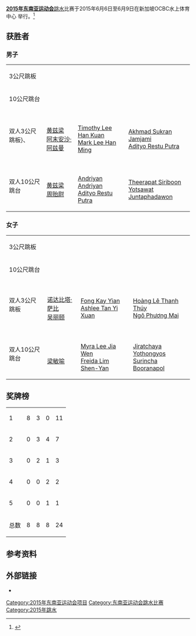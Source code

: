 '''[[2015年东南亚运动会|2015年东南亚运动会]]'''[[跳水|跳水]]比赛于2015年6月6日至6月9日在新加坡OCBC水上体育中心 举行。<ref>{{cite web |title=Diving at the 28th Southeast Asian Games 2015 |url=https://www.seagames2015.com/the-games/sports/diving |website=seagames2015.com |deadurl=yes |archiveurl=https://web.archive.org/web/20150416050244/https://www.seagames2015.com/the-games/sports/diving |archivedate=2015-04-16 |accessdate=2015-04-26 }}</ref>

==获胜者==
===男子===
{|{{MedalistTable|type=项目}}
|-
|3公尺跳板
|{{flagIOC2medalist|[[黄兹梁|黄兹梁]]|MAS|2015年东南亚运动会}}
|{{flagIOC2medalist|[[Akhmad_Sukran_Jamjami|Akhmad Sukran Jamjami]]|INA|2015年东南亚运动会}}
|{{flagIOC2medalist|[[李汉铭|李汉铭]]|SIN|2015年东南亚运动会}}
|-
|10公尺跳台
|{{flagIOC2medalist|[[黄兹梁|黄兹梁]]|MAS|2015年东南亚运动会}}
|{{flagIOC2medalist|[[周贻慰|周贻慰]]|MAS|2015年东南亚运动会}}
|{{flagIOC2medalist|[[Jonathan_Chan_Fan_Keng|Jonathan Chan Fan Keng]]|SIN|2015年东南亚运动会}}
|-
|双人3公尺跳板}、
|{{flagIOC2team|MAS|2015年东南亚运动会}}<br /> [[黄兹梁|黄兹梁]] <br/> [[阿末安沙·阿兹曼|阿末安沙·阿兹曼]]
|{{flagIOC2team|SIN|2015年东南亚运动会}}<br /> [[Timothy_Lee_Han_Kuan|Timothy Lee Han Kuan]] <br/> [[Mark_Lee_Han_Ming|Mark Lee Han Ming]]
|{{flagIOC2team|INA|2015年东南亚运动会}}<br /> [[Akhmad_Sukran_Jamjami|Akhmad Sukran Jamjami]] <br/> [[Adityo_Restu_Putra|Adityo Restu Putra]]
|-
|双人10公尺跳台
|{{flagIOC2team|MAS|2015年东南亚运动会}}<br /> [[黄兹梁|黄兹梁]] <br/> [[周贻尉|周贻尉]]
|{{flagIOC2team|INA|2015年东南亚运动会}}<br /> [[Andriyan_Andriyan|Andriyan Andriyan]] <br/> [[Adityo_Restu_Putra|Adityo Restu Putra]]
|{{flagIOC2team|THA|2015年东南亚运动会}}<br /> [[Theerapat_Siriboon|Theerapat Siriboon]] <br/> [[Yotsawat_Juntaphadawon|Yotsawat Juntaphadawon]]
|}

===女子===
{|{{MedalistTable|type=项目}}
|-
|3公尺跳板
|{{flagIOC2medalist|[[张俊虹|张俊虹]]|MAS|2015年东南亚运动会}}
|{{flagIOC2medalist|[[吴丽颐|吴丽颐]]|MAS|2015年东南亚运动会}}
|{{flagIOC2medalist|[[Fong_Kay_Yian|Fong Kay Yian]]|SIN|2015年东南亚运动会}}
|-
|10公尺跳台
|{{flagIOC2medalist|[[潘德莉拉|潘德莉拉]]|MAS|2015年东南亚运动会}}
|{{flagIOC2medalist|[[骆佳宜|骆佳宜]]|MAS|2015年东南亚运动会}}
|{{flagIOC2medalist|[[Freida_Lim_Shen-Yan|Freida Lim Shen-Yan]]|SIN|2015年东南亚运动会}}
|-
|双人3公尺跳板
|{{flagIOC2team|MAS|2015年东南亚运动会}} <br/> [[诺达比塔·萨比|诺达比塔·萨比]] <br/> [[吴丽颐|吴丽颐]]
|{{flagIOC2team|SIN|2015年东南亚运动会}} <br/> [[Fong_Kay_Yian|Fong Kay Yian]] <br/> [[Ashlee_Tan_Yi_Xuan|Ashlee Tan Yi Xuan]]
|{{flagIOC2team|VIE|2015年东南亚运动会}} <br/> [[Hoàng_Lê_Thanh_Thúy|Hoàng Lê Thanh Thúy]] <br/> [[Ngô_Phương_Mai|Ngô Phương Mai]]
|-
|双人10公尺跳台
|{{flagIOC2team|MAS|2015年东南亚运动会}} <br/> {{link-en|Traisy Vivien Tukiet|Traisy Vivien Tukiet}} <br/> [[梁敏喻|梁敏喻]]
|{{flagIOC2team|SIN|2015年东南亚运动会}} <br/> [[Myra_Lee_Jia_Wen|Myra Lee Jia Wen]] <br/> [[Freida_Lim_Shen-Yan|Freida Lim Shen-Yan]]
|{{flagIOC2team|THA|2015年东南亚运动会}} <br/> [[Jiratchaya_Yothongyos|Jiratchaya Yothongyos]] <br/> [[Surincha_Booranapol|Surincha Booranapol]]
|}

==奖牌榜==
{| {{RankedMedalTable|nation-width=200px}}
|-
|1||align=left|{{flagIOC2team|MAS|2015年东南亚运动会}} || 8 || 3 || 0 || 11
|-style="background:#ccccff;"
|2||align=left|{{flagIOC2team|SIN|2015年东南亚运动会}} || 0 || 3 || 4 || 7
|-
|3||align=left|{{flagIOC2team|INA|2015年东南亚运动会}} || 0 || 2 || 1 || 3
|-
|4||align=left|{{flagIOC2team|THA|2015年东南亚运动会}} || 0 || 0 || 2 || 2
|-
|5||align=left|{{flagIOC2team|VIE|2015年东南亚运动会}} || 0 || 0 || 1 || 1
|-
!colspan=2| 总数 || 8 || 8 || 8 || 24
|}

==参考资料==
{{reflist}}

==外部链接==
*{{官方网站|https://www.seagames2015.com/the-games/competition-schedule |name=赛程}} 

{{2015年东南亚运动会项目}}

[[Category:2015年东南亚运动会项目|Category:2015年东南亚运动会项目]]
[[Category:东南亚运动会跳水比赛|Category:东南亚运动会跳水比赛]]
[[Category:2015年跳水|Category:2015年跳水]]